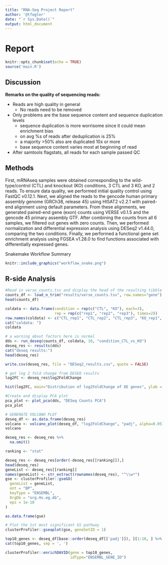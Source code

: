 ```yaml
---
title: "RNA-Seq Project Report"
author: '@tfogler'
date: "`r Sys.Date()`"
output: html_document
---
```


# Report

```r
knitr::opts_chunk$set(echo = TRUE)
source('main.R')
```

## Discussion

**Remarks on the quality of sequencing reads:**

- Reads are high quality in general
  * No reads need to be removed
- Only problems are the base sequence content and sequence duplication levels
  * sequence duplication is more worrisome since it could mean enrichment bias
  * on avg %s of reads after deduplication is 25%
  * a majority >50% also are duplicated 10x or more
  * base sequence content varies most at beginning of read
- After samtools flagstats, all reads for each sample passed QC


## Methods

First, mRNAseq samples were obtained corresponding to the wild-type/control (CTL) and knockout (KO) conditions, 3 CTL and 3 KO, and 2 reads. To ensure data quality, we performed initial quality control using FastQC v0.12.1.
Next, we aligned the reads to the gencode human primary assembly genome (GRCh38, release 45) using HISAT2 v2.2.1 with paired-end alignment using default parameters.
From these alignments, we generated paired-end gene (exon) counts using VERSE v0.1.5 and the gencode 45 primary assembly GTF.
After combining the counts from all 6 samples, we filtered out genes with zero counts. Then, we performed normalization and differential expression analysis using DESeq2 v1.44.0, comparing the two conditions.
Finally, we performed a functional gene set enrichment analysis using FGSEA v1.28.0 to find functions associated with differentially expressed genes.

Snakemake Workflow Summary
```r
knitr::include_graphics("workflow_snake.png")
```

<!-- ![]("workflow_snake.png") -->

## R-side Analysis


```r
#Read in verse_counts.tsv and display the head of the resulting tibble
counts_df <- load_n_trim("results/verse_counts.tsv", row.names="gene")
head(counts_df)

coldata <- data.frame(condition = rep(c("CTL", "KO"), each=3),
                      rep = rep(c("rep1", "rep2", "rep3"), times=2))
row.names(coldata) <- c("CTL_rep1", "CTL_rep2", "CTL_rep3", "KO_rep1", "KO_rep2", "KO_rep3")
cat("coldata: ")
coldata

# a warning about factors here is normal
dds <- run_deseq(counts_df, coldata, 10, "condition_CTL_vs_KO")
deseq_res <- results(dds)
cat("deseq results:")
head(deseq_res)

write.csv(deseq_res, file = "DESeq2_results.csv", quote = FALSE)
```
```r
# get log 2 fold change from DESEQ results
log2FC <- deseq_res$log2FoldChange

hist(log2FC, main="Distribution of log2FoldChange of DE genes", ylab = "Frequency of genes")
```

<!-- pca -->
```r
#Create and display PCA plot
pca_plot <- plot_pca(dds, "DESeq Counts PCA")
pca_plot
```

```r
# GENERATE VOLCANO PLOT
deseq_df <- as.data.frame(deseq_res)
volcano <- volcano_plot(deseq_df, "log2FoldChange", "padj", alpha=0.05)
volcano
```

```r
deseq_res <- deseq_res %>% 
  na.omit()

ranking <- "stat"

deseq_res <- deseq_res[order(-deseq_res[[ranking]]),]
head(deseq_res)
geneList <- deseq_res[[ranking]]
names(geneList) <- str_extract(rownames(deseq_res), "^\\w*")
gse <- clusterProfiler::gseGO(
  geneList = geneList,
  ont = "BP",
  keyType = "ENSEMBL",
  OrgDb = "org.Hs.eg.db",
  eps = 1e-10
)


```

```r
as.data.frame(gse)
```
```r
# Plot the 1st most significant GS pathway
clusterProfiler::gseaplot(gse, geneSetID = 1)
```
```r
top10_genes <- deseq_df[base::order(deseq_df[['padj']]), ][1:10, ] %>% rownames() %>% str_extract("^\\w+")
cat(top10_genes, sep = ', ')
```

```r

clusterProfiler::enrichDAVID(gene = top10_genes,
                             idType="ENSEMBL_GENE_ID")
```

